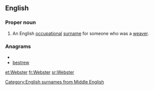 {{selfref|For the guide to Webster's dictionaries in Wiktionary, see [[Wiktionary:Webster]].}}
==English==
{{wikipedia}}
===Proper noun===
{{en-proper noun|s}}

# An English [[occupational]] [[surname]] for someone who was a [[weaver]].

===Anagrams===
* {{alphagram|beerstw}}
* [[bestrew#English|bestrew]]


[[Category:English surnames from Middle English]]

[[et:Webster]]
[[fr:Webster]]
[[sr:Webster]]